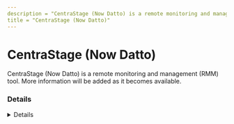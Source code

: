 ```yaml
---
description = "CentraStage (Now Datto) is a remote monitoring and management (RMM) tool. More information will be added as it becomes available."
title = "CentraStage (Now Datto)"
---
```




# CentraStage (Now Datto)

CentraStage (Now Datto) is a remote monitoring and management (RMM) tool. More information will be added as it becomes available.

### Details
<Details author={""}
         category={""}
         created={""}
         website={""}
         lastModified={"2024-02-07"}
         privileges={""}
         free={ false }
         verification={ false }
/>

#### Installation Paths
<Card code={ ["CagService.exe", "AEMAgent.exe"] }/>





### Forensic Artifacts




#### Network Artifacts
<EuiSpacer size="xl"/>
<NetworkArtifactsTable data={ [{"Description": "Known remote domains", "Domains": ["*.rmm.datto.com", "*cc.centrastage.net", "datto.com/au/products/rmm/"], "Ports": []}] }/>




### Detections
- Detects potential network activity of CentraStage (Now Datto) RMM tool
  - [Sigma Rule](https://github.com/magicsword-io/LOLRMM/blob/main/detections/sigma/centrastage__now_datto__network_sigma.yml)
- Detects potential processes activity of CentraStage (Now Datto) RMM tool
  - [Sigma Rule](https://github.com/magicsword-io/LOLRMM/blob/main/detections/sigma/centrastage__now_datto__processes_sigma.yml)

### References
- [https://rmm.datto.com/help/de/Content/1INTRODUCTION/Requirements/AllowListRequirements.htm](https://rmm.datto.com/help/de/Content/1INTRODUCTION/Requirements/AllowListRequirements.htm)


